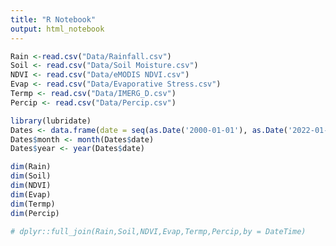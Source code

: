 ```yaml
---
title: "R Notebook"
output: html_notebook
---
```


```r
Rain <-read.csv("Data/Rainfall.csv")
Soil <- read.csv("Data/Soil Moisture.csv")
NDVI <- read.csv("Data/eMODIS NDVI.csv")
Evap <- read.csv("Data/Evaporative Stress.csv")
Termp <- read.csv("Data/IMERG_D.csv")
Percip <- read.csv("Data/Percip.csv")
```

```r
library(lubridate)
Dates <- data.frame(date = seq(as.Date('2000-01-01'), as.Date('2022-01-01'), "month"))
Dates$month <- month(Dates$date)
Dates$year <- year(Dates$date)
```


```r
dim(Rain)
dim(Soil)
dim(NDVI)
dim(Evap)
dim(Termp)
dim(Percip)
```

```r
# dplyr::full_join(Rain,Soil,NDVI,Evap,Termp,Percip,by = DateTime)  
```

